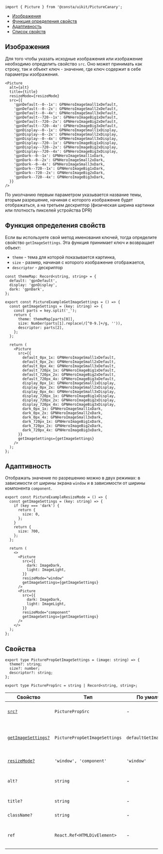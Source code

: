 
```tsx
import { Picture } from '@consta/uikit/PictureCanary';
```

<MdxMenu>

- [Изображения](#изображения)
- [Функция определения свойств](#функция-определения-свойств)
- [Адаптивность](#адаптивность)
- [Список свойств](#свойства)

</MdxMenu>

## Изображения

Для того чтобы указать исходные изображения или изображение необходимо определить свойство `src`. Оно может принимать как строку, так и объект ключ - значение,
где ключ содержит в себе параметры изображения.

```tsx
<Picture
  alt={alt}
  title={title}
  resizeMode={resizeMode}
  src={{
    'gpnDefault--0--1x': GPNHeroImageSmall1xDefault,
    'gpnDefault--0--2x': GPNHeroImageSmall2xDefault,
    'gpnDefault--0--4x': GPNHeroImageSmall3xDefault,
    'gpnDefault--720--1x': GPNHeroImageBig1xDefault,
    'gpnDefault--720--2x': GPNHeroImageBig2xDefault,
    'gpnDefault--720--4x': GPNHeroImageBig3xDefault,
    'gpnDisplay--0--1x': GPNHeroImageSmall1xDisplay,
    'gpnDisplay--0--2x': GPNHeroImageSmall2xDisplay,
    'gpnDisplay--0--4x': GPNHeroImageSmall3xDisplay,
    'gpnDisplay--720--1x': GPNHeroImageBig1xDisplay,
    'gpnDisplay--720--2x': GPNHeroImageBig2xDisplay,
    'gpnDisplay--720--4x': GPNHeroImageBig3xDisplay,
    'gpnDark--0--1x': GPNHeroImageSmall1xDark,
    'gpnDark--0--2x': GPNHeroImageSmall2xDark,
    'gpnDark--0--4x': GPNHeroImageSmall3xDark,
    'gpnDark--720--1x': GPNHeroImageBig1xDark,
    'gpnDark--720--2x': GPNHeroImageBig2xDark,
    'gpnDark--720--4x': GPNHeroImageBig3xDark,
  }}
/>
```

<PictureExample />

По умолчанию первым параметром указывается название темы, вторым разрешение, начиная с которого изображение будет отображаться, а на третьем дескриптор (физическая ширина картинки или плотность пикселей устройства DPR)

## Функция определения свойств

Если вы используете свой метод именования ключей, тогда определите свойство `getImageSettings`. Эта функция принимает ключ и возвращает объект:

- `theme` - тема для которой показывается картинка,
- `size` - размер, начиная с которого изображение отображается,
- `descriptor` - дескриптор

```tsx
const themeMap: Record<string, string> = {
  default: 'gpnDefault',
  display: 'gpnDisplay',
  dark: 'gpnDark',
};

export const PictureExampleGetImageSettings = () => {
  const getImageSettings = (key: string) => {
    const parts = key.split('_');
    return {
      theme: themeMap[parts[0]],
      size: Number(parts[1].replace(/[^0-9.]+/g, '')),
      descriptor: parts[2],
    };
  };

  return (
    <Picture
      src={{
        default_0px_1x: GPNHeroImageSmall1xDefault,
        default_0px_2x: GPNHeroImageSmall2xDefault,
        default_0px_4x: GPNHeroImageSmall3xDefault,
        default_720px_1x: GPNHeroImageBig1xDefault,
        default_720px_2x: GPNHeroImageBig2xDefault,
        default_720px_4x: GPNHeroImageBig3xDefault,
        display_0px_1x: GPNHeroImageSmall1xDisplay,
        display_0px_2x: GPNHeroImageSmall2xDisplay,
        display_0px_4x: GPNHeroImageSmall3xDisplay,
        display_720px_1x: GPNHeroImageBig1xDisplay,
        display_720px_2x: GPNHeroImageBig2xDisplay,
        display_720px_4x: GPNHeroImageBig3xDisplay,
        dark_0px_1x: GPNHeroImageSmall1xDark,
        dark_0px_2x: GPNHeroImageSmall2xDark,
        dark_0px_4x: GPNHeroImageSmall3xDark,
        dark_720px_1x: GPNHeroImageBig1xDark,
        dark_720px_2x: GPNHeroImageBig2xDark,
        dark_720px_4x: GPNHeroImageBig3xDark,
      }}
      getImageSettings={getImageSettings}
    />
  );
};
```

<PictureExampleGetImageSettings />

## Адаптивность

Отображать значение по разрешению можно в двух режимах: в зависимости от ширины экрана `window` и в зависимости от ширины компонента `component`.

```tsx
export const PictureExampleResizeMode = () => {
  const getImageSettings = (key: string) => {
    if (key === 'dark') {
      return {
        size: 0,
      };
    }
    return {
      size: 700,
    };
  };

  return (
    <>
      <Picture
        src={{
          dark: ImageDark,
          light: ImageLight,
        }}
        resizeMode="window"
        getImageSettings={getImageSettings}
      />
      <Picture
        src={{
          dark: ImageDark,
          light: ImageLight,
        }}
        resizeMode="component"
        getImageSettings={getImageSettings}
      />
    </>
  );
};
```

<PictureExampleResizeMode />

## Cвойства

```tsx
export type PicturePropGetImageSettings = (image: string) => {
  theme?: string;
  size?: number;
  descriptor?: string;
};

export type PicturePropSrc = string | Record<string, string>;
```

| Свойство                                            | Тип                           | По умолчанию              | Описание                                          |
| --------------------------------------------------- | ----------------------------- | ------------------------- | ------------------------------------------------- |
| [`src?`](#изображения)                              | `PicturePropSrc`              | -                         | Изображение или объект с изображениями            |
| [`getImageSettings?`](#функция-определения-свойств) | `PicturePropGetImageSettings` | `defaultGetImageSettings` | Функция получения параметров отображения картинки |
| [`resizeMode?`](#адаптивность)                      | `'window', 'component'`       | `'window'`                | Режим адаптивности                                |
| `alt?`                                              | `string`                      | -                         | Альтернативное текстовое описание изображения     |
| `title?`                                            | `string`                      | -                         | Отображаемая подзказка                            |
| `className?`                                        | `string`                      | -                         | Дополнительный CSS-класс                          |
| `ref`                                               | `React.Ref<HTMLDivElement>`   | -                         | Ссылка на корневой DOM-элемент этого компонента   |
